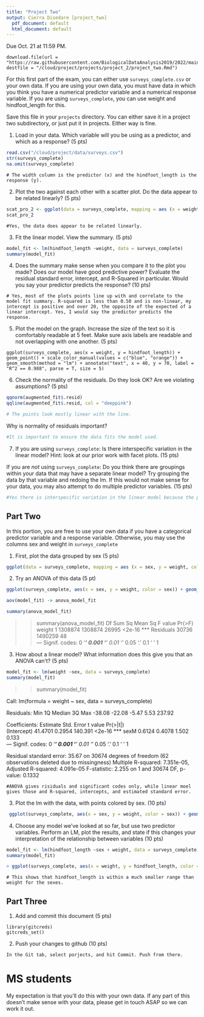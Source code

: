 ```yaml
---
title: "Project Two"
output: Cierra Disedare [project_two]
  pdf_document: default
  html_document: default
---
```


Due Oct. 21 at 11:59 PM. 

```
download.file(url = "https://raw.githubusercontent.com/BiologicalDataAnalysis2019/2022/main/vignettes/project_two.Rmd", destfile = "/cloud/project/projects/project_2/project_two.Rmd")
```

For this first part of the exam, you can either use `surveys_complete.csv` or your own data. If you are using your own data, you must have data in which you think you have a numerical predictor variable and a numerical response variable. If you are using `surveys_complete`, you can use weight and hindfoot_length for this.

Save this file in your `projects` directory. You can either save it in a project two subdirectory, or just put it in projects. Either way is fine.


1) Load in your data. Which variable will you be using as a predictor, and which as a response? (5 pts)

```r
read.csv("/cloud/project/data/surveys.csv")
str(surveys_complete)
na.omit(surveys_complete)
```

```
# The width column is the predictor (x) and the hindfoot_length is the response (y).
```

2) Plot the two against each other with a scatter plot. Do the data appear to be related linearly? (5 pts)


```r
scat_pro_2 <- ggplot(data = surveys_complete, mapping = aes (x = weight, y = hindfoot_length)) + geom_point() + theme(text = element_text(size = 16), axis.text.x = element_text(angle = 90, vjust = 0.5, hjust = 0.5)) + geom_jitter()
scat_pro_2
```

```
#Yes, the data does appear to be related linearly.
```


3) Fit the linear model. View the summary. (5 pts)


```r
model_fit <- lm(hindfoot_length ~weight, data = surveys_complete)
summary(model_fit)
```

4) Does the summary make sense when you compare it to the plot you made? Does our model have good predictive power? Evaluate the residual standard error, intercept, and R-Squared in particular. Would you say your predictor predicts the response?  (10 pts)


```
# Yes, most of the plots points line up with and correlate to the model fit summary. R-squared is less than 0.50 and is non-linear, my intercept is positive and over 20, the opposite of the expected of a linear intercept. Yes, I would say the predictor predicts the response.
```


5) Plot the model on the graph. Increase the size of the text so it is comfortably readable at 5 feet. Make sure axis labels are readable and not overlapping with one another. (5 pts)

```
ggplot(surveys_complete, aes(x = weight, y = hindfoot_length)) + geom_point() + scale_color_manual(values = c("blue", "orange")) + geom_smooth(method = "lm") + annotate("text", x = 40, y = 70, label = "R^2 == 0.988", parse = T, size = 5)
```


6) Check the normality of the residuals. Do they look OK? Are we violating assumptions? (5 pts)

```r
qqnorm(augmented_fit$.resid)
qqline(augmented_fit$.resid, col = "deeppink")

# The points look mostly linear with the line.
```

Why is normality of residuals important? 

```r

#It is important to ensure the data fits the model used.
```

7) If you are using `surveys_complete`: Is there interspecific variation in the linear model? Hint: look at our prior work with facet plots. (15 pts) 

If you are *not* using  `surveys_complete`: Do you think there are groupings within your data that may have a separate linear model? Try grouping the data by that variable and redoing the lm. If this would not make sense for your data, you may also attempt to do multiple predictor variables. (15 pts)

```r
#Yes there is interspecific variation in the linear model because the predictor and response may have small to large differences between species within the model.
```

## Part Two

In this portion, you are free to use your own data if you have a categorical predictor variable and a response variable. Otherwise, you may use the columns sex and weight in `surveys_complete`

1) First, plot the data grouped by sex (5 pts)

```r
ggplot(data = surveys_complete, mapping = aes (x = sex, y = weight, color = sex)) + geom_point()
```

2) Try an ANOVA of this data (5 pt)

```r
ggplot(surveys_complete, aes(x = sex, y = weight, color = sex)) + geom_jitter() + labs(x = "Sex", y = "Weight") + stat_summary(fun.data = "mean_se")

aov(model_fit) -> anova_model_fit

summary(anova_model_fit)
```
>> summary(anova_model_fit)
               Df  Sum Sq Mean Sq F value Pr(>F)    
weight          1 1308874 1308874   26995 <2e-16 ***
Residuals   30736 1490259      48                   
---
Signif. codes:  0 ‘***’ 0.001 ‘**’ 0.01 ‘*’ 0.05 ‘.’ 0.1 ‘ ’ 1

3) How about a linear model? What information does this give you that an ANOVA can't? (5 pts)

```r
model_fit <- lm(weight ~sex, data = surveys_complete)
summary(model_fit)
```
>> summary(model_fit)

Call:
lm(formula = weight ~ sex, data = surveys_complete)

Residuals:
   Min     1Q Median     3Q    Max 
-38.08 -22.08  -5.47   5.53 237.92 

Coefficients:
            Estimate Std. Error t value Pr(>|t|)    
(Intercept)  41.4701     0.2954 140.391   <2e-16 ***
sexM          0.6124     0.4078   1.502    0.133    
---
Signif. codes:  0 ‘***’ 0.001 ‘**’ 0.01 ‘*’ 0.05 ‘.’ 0.1 ‘ ’ 1

Residual standard error: 35.67 on 30674 degrees of freedom
  (62 observations deleted due to missingness)
Multiple R-squared:  7.351e-05,	Adjusted R-squared:  4.091e-05 
F-statistic: 2.255 on 1 and 30674 DF,  p-value: 0.1332

```
#ANOVA gives risiduals and significant codes only, while linear moel gives those and R-squared, intercepts, and estimated standard error.
```

3) Plot the lm with the data, with points colored by sex. (10 pts)

```r
 ggplot(surveys_complete, aes(x = sex, y = weight, color = sex)) + geom_point() + scale_color_manual(values = c("purple", "red")) + geom_smooth(method = "lm") + annotate("text", x = "NA", y = 250, label = "R^2 == 0.988", parse = T, size = 5)
```

4) Choose any model we've looked at so far, but use two predictor variables. Perform an LM, plot the results, and state if this changes your interpretation of the relationship between variables (10 pts)

```r
model_fit <- lm(hindfoot_length ~sex + weight, data = surveys_complete)
summary(model_fit)
```

```r
> ggplot(surveys_complete, aes(x = weight, y = hindfoot_length, color = sex)) + geom_point() + geom_smooth(method = "lm") + annotate("text", x = 40, y = 30, label = "R^2 == 0.988", parse = T, size = 5)
```

```
# This shows that hindfoot_length is within a much smaller range than weight for the sexes.
```

## Part Three


1) Add and commit this document (5 pts)

```
library(gitcreds)
gitcreds_set()
```

2) Push your changes to github (10 pts)

```
In the Git tab, select porjects, and hit Commit. Push from there.
```



# MS students

My expectation is that you'll do this with your own data. If any part of this doesn't make sense with your data, please get in touch ASAP so we can work it out.
